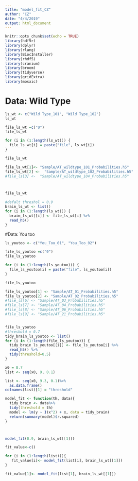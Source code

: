 ```yaml
---
title: "model_fit_CZ"
author: "CZ"
date: "4/4/2019"
output: html_document
---
```


```r
knitr::opts_chunk$set(echo = TRUE)
library(hdf5r)
library(dplyr)
library(rlang)
library(BiocInstaller)
library(rhdf5)
library(cranium)
library(broom)
library(tidyverse)
library(gridExtra)
library(mosaic)
```


# Data: Wild Type 
```r
ls_wt <- c("Wild Type_101", "Wild Type_102")
ls_wt

file_ls_wt =c("0")
file_ls_wt

for (i in (1:length(ls_wt))) {
  file_ls_wt[i] = paste("file", ls_wt[i])
}

file_ls_wt

file_ls_wt[1]<- "Sample/AT_wildtype_101_Probabilities.h5"
file_ls_wt[2] <-  "Sample/AT_wildtype_102_Probabilities.h5"
#file_ls[3] <-  "Sample/AT_wildtype_104_Probabilities.h5"



file_ls_wt

#defalt threshol = 0.9
brain_ls_wt <- list()
for (i in (1:length(ls_wt))) {
  brain_ls_wt[[i]] <- file_ls_wt[i] %>%
  read_h5()
}
```


#Data: You too
```r
ls_youtoo <- c("You_Too_01", "You_Too_02")

file_ls_youtoo =c("0")
file_ls_youtoo

for (i in (1:length(ls_youtoo))) {
  file_ls_youtoo[i] = paste("file", ls_youtoo[i])
}

file_ls_youtoo

file_ls_youtoo[1] <- "Sample/AT_01_Probabilities.h5"
file_ls_youtoo[2] <- "Sample/AT_02_Probabilities.h5"
#file_ls[6] <- "Sample/AT_03_Probabilities.h5"
#file_ls[7] <- "Sample/AT_04_Probabilities.h5"
#file_ls[8] <- "Sample/AT_06_Probabilities.h5"
#file_ls[9] <- "Sample/AT_21_Probabilities.h5"


file_ls_youtoo
#threshold = 0.7
tidy_brain_ls_youtoo <- list()
for (i in (1:length(file_ls_youtoo))) {
  tidy_brain_ls_youtoo[[i]] <- file_ls_youtoo[i] %>%
  read_h5() %>%
  tidy(threshold=0.5)
}

```

```r
x0 = 8.7
list <- seq(x0, 9, 0.1)

list <- seq(x0, 9.3, 0.1)%>%
  as.data.frame()
colnames(list)[1] = "threshold"

model_fit <- function(th, data){
  tidy_brain <- data%>%
  tidy(threshold = th)
  model <- lm(y ~ I(x^2) + x, data = tidy_brain)
  return(summary(model)$r.squared)
}



model_fit(0.9, brain_ls_wt[[1]])

fit_value<-c()

for (i in (1:length(list))){
   fit_value[i]<- model_fit(list[i], brain_ls_wt[[1]])
}

fit_value[1]<- model_fit(list[1], brain_ls_wt[[1]])

```


